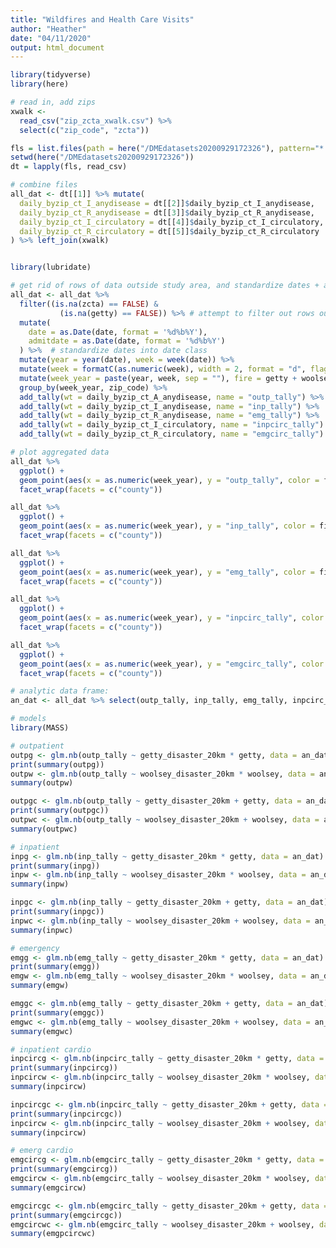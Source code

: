 ```yaml
---
title: "Wildfires and Health Care Visits"
author: "Heather"
date: "04/11/2020"
output: html_document
---
```


```r
library(tidyverse)
library(here)

# read in, add zips
xwalk <-
  read_csv("zip_zcta_xwalk.csv") %>% 
  select(c("zip_code", "zcta"))

fls = list.files(path = here("/DMEdatasets20200929172326"), pattern="*.csv")
setwd(here("/DMEdatasets20200929172326"))
dt = lapply(fls, read_csv)

# combine files
all_dat <- dt[[1]] %>% mutate(
  daily_byzip_ct_I_anydisease = dt[[2]]$daily_byzip_ct_I_anydisease,
  daily_byzip_ct_R_anydisease = dt[[3]]$daily_byzip_ct_R_anydisease,
  daily_byzip_ct_I_circulatory = dt[[4]]$daily_byzip_ct_I_circulatory,
  daily_byzip_ct_R_circulatory = dt[[5]]$daily_byzip_ct_R_circulatory
) %>% left_join(xwalk)


library(lubridate)

# get rid of rows of data outside study area, and standardize dates + agg by week
all_dat <- all_dat %>%
  filter((is.na(zcta) == FALSE) &
           (is.na(getty) == FALSE)) %>% # attempt to filter out rows outside the study area
  mutate(
    date = as.Date(date, format = '%d%b%Y'),
    admitdate = as.Date(date, format = '%d%b%Y')
  ) %>%  # standardize dates into date class
  mutate(year = year(date), week = week(date)) %>%
  mutate(week = formatC(as.numeric(week), width = 2, format = "d", flag = "0")) %>%
  mutate(week_year = paste(year, week, sep = ""), fire = getty + woolsey) %>%
  group_by(week_year, zip_code) %>%
  add_tally(wt = daily_byzip_ct_A_anydisease, name = "outp_tally") %>%
  add_tally(wt = daily_byzip_ct_I_anydisease, name = "inp_tally") %>%
  add_tally(wt = daily_byzip_ct_R_anydisease, name = "emg_tally") %>%
  add_tally(wt = daily_byzip_ct_I_circulatory, name = "inpcirc_tally") %>%
  add_tally(wt = daily_byzip_ct_R_circulatory, name = "emgcirc_tally")
```



```r
# plot aggregated data
all_dat %>% 
  ggplot() + 
  geom_point(aes(x = as.numeric(week_year), y = "outp_tally", color = fire)) + 
  facet_wrap(facets = c("county"))

all_dat %>% 
  ggplot() + 
  geom_point(aes(x = as.numeric(week_year), y = "inp_tally", color = fire)) + 
  facet_wrap(facets = c("county"))

all_dat %>% 
  ggplot() + 
  geom_point(aes(x = as.numeric(week_year), y = "emg_tally", color = fire)) + 
  facet_wrap(facets = c("county"))

all_dat %>% 
  ggplot() + 
  geom_point(aes(x = as.numeric(week_year), y = "inpcirc_tally", color = fire)) + 
  facet_wrap(facets = c("county"))

all_dat %>% 
  ggplot() + 
  geom_point(aes(x = as.numeric(week_year), y = "emgcirc_tally", color = fire)) + 
  facet_wrap(facets = c("county"))
```


```r
# analytic data frame:
an_dat <- all_dat %>% select(outp_tally, inp_tally, emg_tally, inpcirc_tally, emgcirc_tally, getty_disaster_20km, woolsey_disaster_20km, getty, woolsey, fire)

# models
library(MASS)

# outpatient
outpg <- glm.nb(outp_tally ~ getty_disaster_20km * getty, data = an_dat)
print(summary(outpg))
outpw <- glm.nb(outp_tally ~ woolsey_disaster_20km * woolsey, data = an_dat)
summary(outpw)

outpgc <- glm.nb(outp_tally ~ getty_disaster_20km + getty, data = an_dat)
print(summary(outpgc))
outpwc <- glm.nb(outp_tally ~ woolsey_disaster_20km + woolsey, data = an_dat)
summary(outpwc)

# inpatient
inpg <- glm.nb(inp_tally ~ getty_disaster_20km * getty, data = an_dat)
print(summary(inpg))
inpw <- glm.nb(inp_tally ~ woolsey_disaster_20km * woolsey, data = an_dat)
summary(inpw)

inpgc <- glm.nb(inp_tally ~ getty_disaster_20km + getty, data = an_dat)
print(summary(inpgc))
inpwc <- glm.nb(inp_tally ~ woolsey_disaster_20km + woolsey, data = an_dat)
summary(inpwc)

# emergency
emgg <- glm.nb(emg_tally ~ getty_disaster_20km * getty, data = an_dat)
print(summary(emgg))
emgw <- glm.nb(emg_tally ~ woolsey_disaster_20km * woolsey, data = an_dat)
summary(emgw)

emggc <- glm.nb(emg_tally ~ getty_disaster_20km + getty, data = an_dat)
print(summary(emggc))
emgwc <- glm.nb(emg_tally ~ woolsey_disaster_20km + woolsey, data = an_dat)
summary(emgwc)

# inpatient cardio
inpcircg <- glm.nb(inpcirc_tally ~ getty_disaster_20km * getty, data = an_dat)
print(summary(inpcircg))
inpcircw <- glm.nb(inpcirc_tally ~ woolsey_disaster_20km * woolsey, data = an_dat)
summary(inpcircw)

inpcircgc <- glm.nb(inpcirc_tally ~ getty_disaster_20km + getty, data = an_dat)
print(summary(inpcircgc))
inpcircw <- glm.nb(inpcirc_tally ~ woolsey_disaster_20km + woolsey, data = an_dat)
summary(inpcircw)

# emerg cardio
emgcircg <- glm.nb(emgcirc_tally ~ getty_disaster_20km * getty, data = an_dat)
print(summary(emgcircg))
emgcircw <- glm.nb(emgcirc_tally ~ woolsey_disaster_20km * woolsey, data = an_dat)
summary(emgcircw)

emgcircgc <- glm.nb(emgcirc_tally ~ getty_disaster_20km + getty, data = an_dat)
print(summary(emgcircgc))
emgcircwc <- glm.nb(emgcirc_tally ~ woolsey_disaster_20km + woolsey, data = an_dat)
summary(emgpcircwc)
```


